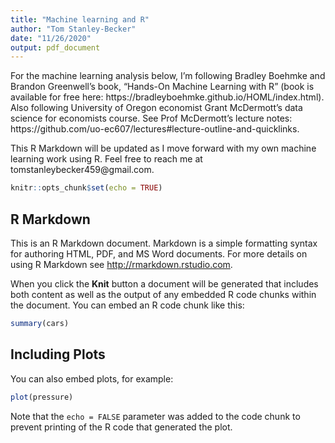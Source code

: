 ```yaml
---
title: "Machine learning and R"
author: "Tom Stanley-Becker"
date: "11/26/2020"
output: pdf_document
---
```

For the machine learning analysis below, I'm following Bradley Boehmke and Brandon Greenwell's book, "Hands-On Machine Learning with R" (book is available for free here: https://bradleyboehmke.github.io/HOML/index.html). Also following University of Oregon economist Grant McDermott's data science for economists course. See Prof McDermott's lecture notes: https://github.com/uo-ec607/lectures#lecture-outline-and-quicklinks.

This R Markdown will be updated as I move forward with my own machine learning work using R. Feel free to reach me at tomstanleybecker459@gmail.com.

```r
knitr::opts_chunk$set(echo = TRUE)
```

## R Markdown

This is an R Markdown document. Markdown is a simple formatting syntax for authoring HTML, PDF, and MS Word documents. For more details on using R Markdown see <http://rmarkdown.rstudio.com>.

When you click the **Knit** button a document will be generated that includes both content as well as the output of any embedded R code chunks within the document. You can embed an R code chunk like this:

```r
summary(cars)
```

## Including Plots

You can also embed plots, for example:

```r
plot(pressure)
```

Note that the `echo = FALSE` parameter was added to the code chunk to prevent printing of the R code that generated the plot.
